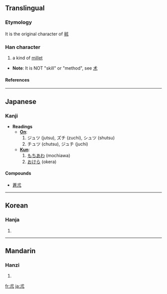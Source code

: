 ==Translingual==
===Etymology===
It is the original character of [[秫]]
===Han character===
{{Han char|rn=75|rad=木|as=01|sn=5|four=4321<sub>0</sub>|canj=戈十金 (IJC)}}
# a kind of [[millet]]


* '''Note''': It is NOT "skill" or "method", see [[术]]
====References====
{{Han ref|kx=0509.120|dkj=14423|dj=0893.020|hdz=80019.110|uh=672E|ud=26414|bh=A5BA|bd=42426}}

----
==Japanese==
===Kanji===
* '''Readings'''
** '''[[On]]''':
**# ジュツ (jutsu), ズチ (zuchi), シュツ (shutsu)
**# チュツ (chutsu), ジュチ (juchi)
** '''[[Kun]]''':
**# [[もちあわ]] (mochiawa)
**# [[おけら]] (okera)

====Compounds====
*[[蒼朮]]

----
==Korean==
===Hanja===
{{ko-hanja|hangeul=출|eumhun=|rv=chul|mr=ch'ul|y=chwul}}
# {{defn|Korean}}

----
==Mandarin==
===Hanzi===
{{cmn-hanzi|pin=[[zhú]] ([[zhu2]])|wg=chu<sup>2</sup>}}
# {{defn|Mandarin}}

[[fr:朮]]
[[ja:朮]]